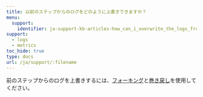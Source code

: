 ```yaml
---
title: 以前のステップからのログをどのように上書きできますか？
menu:
  support:
    identifier: ja-support-kb-articles-how_can_i_overwrite_the_logs_from_previous_steps
support:
  - logs
  - metrics
toc_hide: true
type: docs
url: /ja/support/:filename
---
```

前のステップからのログを上書きするには、[フォーキング](/ja/guides/models/track/runs/forking)と[巻き戻し](/ja/guides/models/track/runs/rewind)を使用してください。